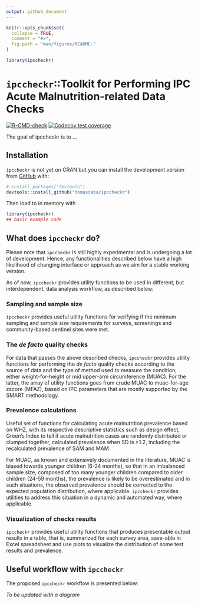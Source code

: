 ```yaml
---
output: github_document
---
```


<!-- README.md is generated from README.Rmd. Please edit that file -->

```r
knitr::opts_chunk$set(
  collapse = TRUE,
  comment = "#>",
  fig.path = "man/figures/README-"
)

library(ipccheckr)
```

# `ipccheckr`::Toolkit for Performing IPC Acute Malnutrition-related Data Checks

<!-- badges: start -->
[![R-CMD-check](https://github.com/tomaszaba/ipccheckr/actions/workflows/R-CMD-check.yaml/badge.svg)](https://github.com/tomaszaba/ipccheckr/actions/workflows/R-CMD-check.yaml)
[![Codecov test coverage](https://codecov.io/gh/tomaszaba/ipccheckr/branch/main/graph/badge.svg)](https://app.codecov.io/gh/tomaszaba/ipccheckr?branch=main)
<!-- badges: end -->

The goal of ipccheckr is to ...

## Installation

`ipccheckr` is not yet on CRAN but you can install the development version from [GitHub](https://github.com/) with:

``` r
# install.packages("devtools")
devtools::install_github("tomaszaba/ipccheckr")
```

Then load to in memory with
```r
library(ipccheckr)
## basic example code
```

## What does `ipccheckr` do?

Please note that `ipccheckr` is still highly experimental and is undergoing a lot of development. Hence, any functionalities described below have a high likelihood of changing interface or approach as we aim for a stable working version.

As of now, `ipccheckr` provides utility functions to be used in different, but interdependent, data analysis workflow, as described below:

###  Sampling and sample size

`ipccheckr` provides useful utility functions for verifying if the minimum sampling and sample size requirements for surveys, screenings and community-based sentinel sites were met.

### The _de facto_ quality checks

For data that passes the above described checks, `ipccheckr` provides utility functions for performing the _de facto_ quality checks according to the source of data and the type of method used to measure the condition, either weight-for-height or mid upper-arm circumference (MUAC). For the latter, the array of utility functions goes from crude MUAC to muac-for-age zscore (MFAZ), based on IPC parameters that are mostly supported by the SMART methodology.

### Prevalence calculations

Useful set of functions for calculating acute malnutrition prevalence based on WHZ, with its respective descriptive statistics such as design effect, Green’s Index to tell if acute malnutrition cases are randomly distributed or clumped together, calculated prevalence when SD is >1.2, including the recalculated prevalence of SAM and MAM

For MUAC, as known and extensively documented in the literature, MUAC is biased towards younger children (6-24 months), so that in an imbalanced sample size, composed of too many younger children compared to older children (24-59 months), the prevalence is likely to be overestimated and in such situations, the observed prevalence should be corrected to the expected population distribution, where applicable. `ipccheckr` provides utilities to address this situation in a dynamic and automated way, where applicable.
	
### Visualization of checks results

`ipccheckr` provides useful utility functions that produces presentable output results in a table, that is, summarized for each survey area, save-able in Excel spreadsheet and use plots to visualize the distribution of some test results and prevalence. 

## Useful workflow with `ipccheckr`

The proposed `ipccheckr` workflow is presented below: 

_To be updated with a diagram_
